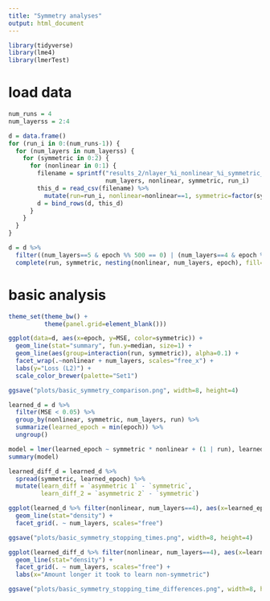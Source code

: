 ```yaml
---
title: "Symmetry analyses"
output: html_document
---
```


```r
library(tidyverse)
library(lme4)
library(lmerTest)
```

# load data
```r
num_runs = 4
num_layerss = 2:4
```

```r
d = data.frame()
for (run_i in 0:(num_runs-1)) {
  for (num_layers in num_layerss) {
    for (symmetric in 0:2) {
      for (nonlinear in 0:1) {
        filename = sprintf("results_2/nlayer_%i_nonlinear_%i_symmetric_%i_rseed_%i_loss_track.csv",
                           num_layers, nonlinear, symmetric, run_i)
        this_d = read_csv(filename) %>%
          mutate(run=run_i, nonlinear=nonlinear==1, symmetric=factor(symmetric, levels=0:2, labels=c("symmetric", "asymmetric 1", "asymmetric 2")), num_layers=num_layers)
        d = bind_rows(d, this_d)
      }
    }
  }
}
```

```r
d = d %>%
  filter((num_layers==5 & epoch %% 500 == 0) | (num_layers==4 & epoch %% 200 == 0) | (num_layers == 3 & epoch %% 50 == 0) | num_layers == 2) %>%
  complete(run, symmetric, nesting(nonlinear, num_layers, epoch), fill=list(MSE=0)) 
```


# basic analysis
```r
theme_set(theme_bw() +
          theme(panel.grid=element_blank()))
```

```r
ggplot(data=d, aes(x=epoch, y=MSE, color=symmetric)) +
  geom_line(stat="summary", fun.y=median, size=1) +
  geom_line(aes(group=interaction(run, symmetric)), alpha=0.1) +
  facet_wrap(.~nonlinear + num_layers, scales="free_x") +
  labs(y="Loss (L2)") +
  scale_color_brewer(palette="Set1")
```

```r
ggsave("plots/basic_symmetry_comparison.png", width=8, height=4)
```

```r
learned_d = d %>%
  filter(MSE < 0.05) %>%
  group_by(nonlinear, symmetric, num_layers, run) %>%
  summarize(learned_epoch = min(epoch)) %>%
  ungroup()
```


```r
model = lmer(learned_epoch ~ symmetric * nonlinear + (1 | run), learned_d %>% filter(num_layers==4))
summary(model)
```

```r
learned_diff_d = learned_d %>%
  spread(symmetric, learned_epoch) %>%
  mutate(learn_diff = `asymmetric 1` - `symmetric`,
         learn_diff_2 = `asymmetric 2` - `symmetric`)
```

```r
ggplot(learned_d %>% filter(nonlinear, num_layers==4), aes(x=learned_epoch, color=symmetric)) +
  geom_line(stat="density") +
  facet_grid(. ~ num_layers, scales="free")
```
```r
ggsave("plots/basic_symmetry_stopping_times.png", width=8, height=4)
```


```r
ggplot(learned_diff_d %>% filter(nonlinear, num_layers==4), aes(x=learn_diff)) +
  geom_line(stat="density") +
  facet_grid(. ~ num_layers, scales="free") +
  labs(x="Amount longer it took to learn non-symmetric")
```

```r
ggsave("plots/basic_symmetry_stopping_time_differences.png", width=8, height=4)
```